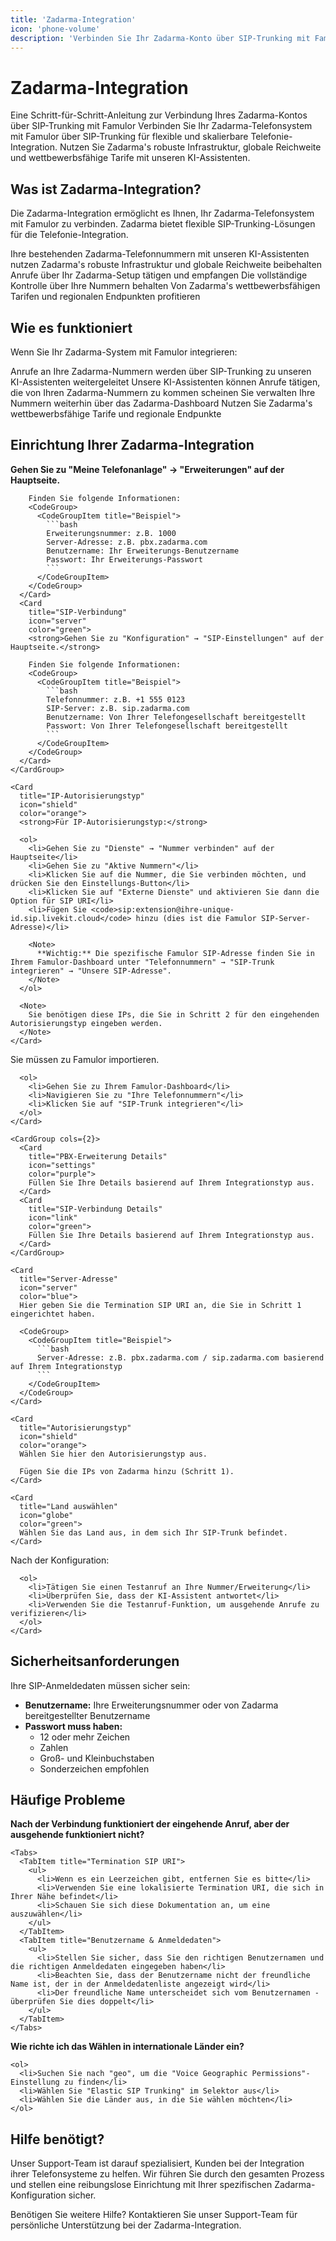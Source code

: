 ```yaml
---
title: 'Zadarma-Integration'
icon: 'phone-volume'
description: 'Verbinden Sie Ihr Zadarma-Konto über SIP-Trunking mit Famulor'
---
```


# Zadarma-Integration

<Note>
  Eine Schritt-für-Schritt-Anleitung zur Verbindung Ihres Zadarma-Kontos über SIP-Trunking mit Famulor
</Note>

<CardGroup cols={2}>
  <Card
    title="Was ist Zadarma-Integration?"
    icon="phone-volume"
    color="blue">
    Verbinden Sie Ihr Zadarma-Telefonsystem mit Famulor über SIP-Trunking für flexible und skalierbare Telefonie-Integration.
  </Card>
  <Card
    title="Vorteile"
    icon="star"
    color="green">
    Nutzen Sie Zadarma's robuste Infrastruktur, globale Reichweite und wettbewerbsfähige Tarife mit unseren KI-Assistenten.
  </Card>
</CardGroup>

## Was ist Zadarma-Integration?

Die Zadarma-Integration ermöglicht es Ihnen, Ihr Zadarma-Telefonsystem mit Famulor zu verbinden. Zadarma bietet flexible SIP-Trunking-Lösungen für die Telefonie-Integration.

<Steps>
  <Step title="Bestehende Nummern nutzen">
    Ihre bestehenden Zadarma-Telefonnummern mit unseren KI-Assistenten nutzen
  </Step>
  <Step title="Infrastruktur beibehalten">
    Zadarma's robuste Infrastruktur und globale Reichweite beibehalten
  </Step>
  <Step title="Anrufe verwalten">
    Anrufe über Ihr Zadarma-Setup tätigen und empfangen
  </Step>
  <Step title="Kontrolle behalten">
    Die vollständige Kontrolle über Ihre Nummern behalten
  </Step>
  <Step title="Kosten sparen">
    Von Zadarma's wettbewerbsfähigen Tarifen und regionalen Endpunkten profitieren
  </Step>
</Steps>

## Wie es funktioniert

Wenn Sie Ihr Zadarma-System mit Famulor integrieren:

<CardGroup cols={2}>
  <Card
    title="Eingehende Anrufe"
    icon="phone-incoming"
    color="green">
    Anrufe an Ihre Zadarma-Nummern werden über SIP-Trunking zu unseren KI-Assistenten weitergeleitet
  </Card>
  <Card
    title="Ausgehende Anrufe"
    icon="phone-outgoing"
    color="blue">
    Unsere KI-Assistenten können Anrufe tätigen, die von Ihren Zadarma-Nummern zu kommen scheinen
  </Card>
  <Card
    title="Verwaltung"
    icon="settings"
    color="purple">
    Sie verwalten Ihre Nummern weiterhin über das Zadarma-Dashboard
  </Card>
  <Card
    title="Kosteneffizienz"
    icon="dollar-sign"
    color="orange">
    Nutzen Sie Zadarma's wettbewerbsfähige Tarife und regionale Endpunkte
  </Card>
</CardGroup>

## Einrichtung Ihrer Zadarma-Integration

<Steps>
  <Step title="Informationen sammeln">
    <CardGroup cols={2}>
      <Card
        title="PBX-Erweiterung"
        icon="phone"
        color="blue">
        <strong>Gehen Sie zu "Meine Telefonanlage" → "Erweiterungen" auf der Hauptseite.</strong>
        
        Finden Sie folgende Informationen:
        <CodeGroup>
          <CodeGroupItem title="Beispiel">
            ```bash
            Erweiterungsnummer: z.B. 1000
            Server-Adresse: z.B. pbx.zadarma.com
            Benutzername: Ihr Erweiterungs-Benutzername
            Passwort: Ihr Erweiterungs-Passwort
            ```
          </CodeGroupItem>
        </CodeGroup>
      </Card>
      <Card
        title="SIP-Verbindung"
        icon="server"
        color="green">
        <strong>Gehen Sie zu "Konfiguration" → "SIP-Einstellungen" auf der Hauptseite.</strong>
        
        Finden Sie folgende Informationen:
        <CodeGroup>
          <CodeGroupItem title="Beispiel">
            ```bash
            Telefonnummer: z.B. +1 555 0123
            SIP-Server: z.B. sip.zadarma.com
            Benutzername: Von Ihrer Telefongesellschaft bereitgestellt
            Passwort: Von Ihrer Telefongesellschaft bereitgestellt
            ```
          </CodeGroupItem>
        </CodeGroup>
      </Card>
    </CardGroup>
    
    <Card
      title="IP-Autorisierungstyp"
      icon="shield"
      color="orange">
      <strong>Für IP-Autorisierungstyp:</strong>
      
      <ol>
        <li>Gehen Sie zu "Dienste" → "Nummer verbinden" auf der Hauptseite</li>
        <li>Gehen Sie zu "Aktive Nummern"</li>
        <li>Klicken Sie auf die Nummer, die Sie verbinden möchten, und drücken Sie den Einstellungs-Button</li>
        <li>Klicken Sie auf "Externe Dienste" und aktivieren Sie dann die Option für SIP URI</li>
        <li>Fügen Sie <code>sip:extension@ihre-unique-id.sip.livekit.cloud</code> hinzu (dies ist die Famulor SIP-Server-Adresse)</li>
        
        <Note>
          **Wichtig:** Die spezifische Famulor SIP-Adresse finden Sie in Ihrem Famulor-Dashboard unter "Telefonnummern" → "SIP-Trunk integrieren" → "Unsere SIP-Adresse".
        </Note>
      </ol>
      
      <Note>
        Sie benötigen diese IPs, die Sie in Schritt 2 für den eingehenden Autorisierungstyp eingeben werden.
      </Note>
    </Card>
  </Step>
  
  <Step title="Nummern zu Famulor importieren">
    <Card
      title="Import-Prozess"
      icon="download"
      color="blue">
      Sie müssen zu Famulor importieren.
      
      <ol>
        <li>Gehen Sie zu Ihrem Famulor-Dashboard</li>
        <li>Navigieren Sie zu "Ihre Telefonnummern"</li>
        <li>Klicken Sie auf "SIP-Trunk integrieren"</li>
      </ol>
    </Card>
    
    <CardGroup cols={2}>
      <Card
        title="PBX-Erweiterung Details"
        icon="settings"
        color="purple">
        Füllen Sie Ihre Details basierend auf Ihrem Integrationstyp aus.
      </Card>
      <Card
        title="SIP-Verbindung Details"
        icon="link"
        color="green">
        Füllen Sie Ihre Details basierend auf Ihrem Integrationstyp aus.
      </Card>
    </CardGroup>
    
    <Card
      title="Server-Adresse"
      icon="server"
      color="blue">
      Hier geben Sie die Termination SIP URI an, die Sie in Schritt 1 eingerichtet haben.
      
      <CodeGroup>
        <CodeGroupItem title="Beispiel">
          ```bash
          Server-Adresse: z.B. pbx.zadarma.com / sip.zadarma.com basierend auf Ihrem Integrationstyp
          ```
        </CodeGroupItem>
      </CodeGroup>
    </Card>
    
    <Card
      title="Autorisierungstyp"
      icon="shield"
      color="orange">
      Wählen Sie hier den Autorisierungstyp aus.
      
      Fügen Sie die IPs von Zadarma hinzu (Schritt 1).
    </Card>
    
    <Card
      title="Land auswählen"
      icon="globe"
      color="green">
      Wählen Sie das Land aus, in dem sich Ihr SIP-Trunk befindet.
    </Card>
  </Step>
  
  <Step title="Einrichtung verifizieren">
    <Card
      title="Verifikationsschritte"
      icon="check-circle"
      color="green">
      Nach der Konfiguration:
      
      <ol>
        <li>Tätigen Sie einen Testanruf an Ihre Nummer/Erweiterung</li>
        <li>Überprüfen Sie, dass der KI-Assistent antwortet</li>
        <li>Verwenden Sie die Testanruf-Funktion, um ausgehende Anrufe zu verifizieren</li>
      </ol>
    </Card>
  </Step>
</Steps>

## Sicherheitsanforderungen

<Card
  title="SIP-Anmeldedaten Sicherheit"
  icon="shield"
  color="red">
  Ihre SIP-Anmeldedaten müssen sicher sein:
  
  <ul>
    <li><strong>Benutzername:</strong> Ihre Erweiterungsnummer oder von Zadarma bereitgestellter Benutzername</li>
    <li><strong>Passwort muss haben:</strong>
      <ul>
        <li>12 oder mehr Zeichen</li>
        <li>Zahlen</li>
        <li>Groß- und Kleinbuchstaben</li>
        <li>Sonderzeichen empfohlen</li>
      </ul>
    </li>
  </ul>
</Card>

## Häufige Probleme

<CardGroup cols={2}>
  <Card
    title="Ausgehende Anrufe funktionieren nicht"
    icon="phone-x"
    color="red">
    <strong>Nach der Verbindung funktioniert der eingehende Anruf, aber der ausgehende funktioniert nicht?</strong>
    
    <Tabs>
      <TabItem title="Termination SIP URI">
        <ul>
          <li>Wenn es ein Leerzeichen gibt, entfernen Sie es bitte</li>
          <li>Verwenden Sie eine lokalisierte Termination URI, die sich in Ihrer Nähe befindet</li>
          <li>Schauen Sie sich diese Dokumentation an, um eine auszuwählen</li>
        </ul>
      </TabItem>
      <TabItem title="Benutzername & Anmeldedaten">
        <ul>
          <li>Stellen Sie sicher, dass Sie den richtigen Benutzernamen und die richtigen Anmeldedaten eingegeben haben</li>
          <li>Beachten Sie, dass der Benutzername nicht der freundliche Name ist, der in der Anmeldedatenliste angezeigt wird</li>
          <li>Der freundliche Name unterscheidet sich vom Benutzernamen - überprüfen Sie dies doppelt</li>
        </ul>
      </TabItem>
    </Tabs>
  </Card>
  
  <Card
    title="Internationale Länder einrichten"
    icon="globe"
    color="blue">
    <strong>Wie richte ich das Wählen in internationale Länder ein?</strong>
    
    <ol>
      <li>Suchen Sie nach "geo", um die "Voice Geographic Permissions"-Einstellung zu finden</li>
      <li>Wählen Sie "Elastic SIP Trunking" im Selektor aus</li>
      <li>Wählen Sie die Länder aus, in die Sie wählen möchten</li>
    </ol>
  </Card>
</CardGroup>

## Hilfe benötigt?

<Tip>
  Unser Support-Team ist darauf spezialisiert, Kunden bei der Integration ihrer Telefonsysteme zu helfen. Wir führen Sie durch den gesamten Prozess und stellen eine reibungslose Einrichtung mit Ihrer spezifischen Zadarma-Konfiguration sicher.
</Tip>

<Card
  title="Support kontaktieren"
  icon="headphones"
  color="blue"
  href="https://famulor.de/support">
  Benötigen Sie weitere Hilfe? Kontaktieren Sie unser Support-Team für persönliche Unterstützung bei der Zadarma-Integration.
</Card>
